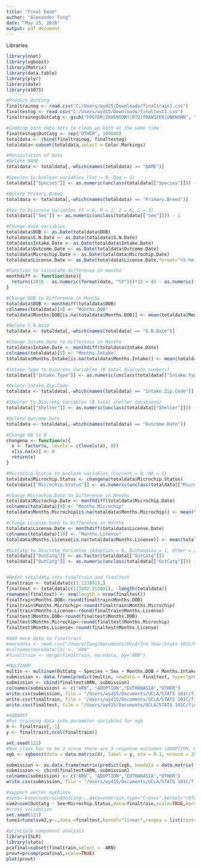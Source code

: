 ---
title: "Final Exam"
author: "Alexander Tung"
date: "May 15, 2016"
output: pdf_document
---

Libraries
```{r}
library(nnet)
library(xgboost)
library(Matrix)
library(data.table)
library(plyr)
library(date)
library(e1071)
```

```{r}
#Predict OutCatg
finaltrainog <- read.csv("C:/Users/wyd15/Downloads/finaltrain1.csv")
finaltestog <- read.csv("C:/Users/wyd15/Downloads/finaltest1.csv")
finaltrainog$OutCatg <- gsub("FOSTER|INVENTORY|RTO|TRANSFER|UNKNOWN", "OTHER", finaltrainog$OutCatg)

#Combine both data sets to clean up both at the same time
finaltestog$OutCatg <- rep("OTHER", 100000)
totaldata <- rbind(finaltrainog, finaltestog)
totaldata<-subset(totaldata,select =-Color.Markings)

#Manipulation of Data
#Delete NAME
totaldata <- totaldata[,-which(names(totaldata) == "NAME")]

#Species to boolean variables (Cat = 0, Dog = 1)
totaldata[["Species"]] <- as.numeric(unclass(totaldata[["Species"]])) - 1

#Delete Primary.Breed
totaldata <- totaldata[,-which(names(totaldata) == "Primary.Breed")]

#Sex to Discrete Variables (F = 0, M = 1, 2 = N, S = 3)
totaldata[["Sex"]] <- as.numeric(unclass(totaldata[["Sex"]])) - 1

#Change date variables
totaldata$DOB <- as.Date(totaldata$DOB)
totaldata$S.N.Date <- as.Date(totaldata$S.N.Date)
totaldata$Intake.Date <- as.Date(totaldata$Intake.Date)
totaldata$Outcome.Date <- as.Date(totaldata$Outcome.Date)
totaldata$Microchip.Date <- as.Date(totaldata$Microchip.Date)
totaldata$License.Date <- as.Date(totaldata$License.Date,format="%Y-%m-%d")

#Function to calculate difference in months
monthdiff <- function(date){
  return((2016 - as.numeric(format(date, "%Y")))*12 + (6 - as.numeric(format(date, "%m"))))
}

#Change DOB to Difference in Months
totaldata$DOB <- monthdiff(totaldata$DOB)
colnames(totaldata)[4] <- "Months.DOB"
totaldata$Months.DOB[is.na(totaldata$Months.DOB)] <- mean(totaldata$Months.DOB, na.rm = T)

#Delete S.N.Date
totaldata <- totaldata[,-which(names(totaldata) == "S.N.Date")]

#Change Intake.Date to Difference in Months
totaldata$Intake.Date <- monthdiff(totaldata$Intake.Date)
colnames(totaldata)[5] <- "Months.Intake"
totaldata$Months.Intake[is.na(totaldata$Months.Intake)] <- mean(totaldata$Months.Intake, na.rm = T)

#Intake.Type to Discrete Variables (8 total discrete numbers)
totaldata[["Intake.Type"]] <- as.numeric(unclass(totaldata[["Intake.Type"]])) - 1

#Delete Intake.Zip.Code
totaldata <- totaldata[,-which(names(totaldata) == "Intake.Zip.Code")]

#Shelter to Discrete Variables (8 total shelter locations)
totaldata[["Shelter"]] <- as.numeric(unclass(totaldata[["Shelter"]])) - 1

#Delete Outcome.Date
totaldata <- totaldata[,-which(names(totaldata) == "Outcome.Date")]

#Change NA to 0
changena <- function(x){
  x <- factor(x, levels = c(levels(x), 0))
  x[is.na(x)] <- 0
  return(x)
}

#Microchip.Status to boolean variables (Current = 0, NA = 1)
totaldata$Microchip.Status <- changena(totaldata$Microchip.Status)
totaldata[["Microchip.Status"]] <- as.numeric(unclass(totaldata[["Microchip.Status"]])) - 1

#Change Microchip.Date to Difference in Months
totaldata$Microchip.Date <- monthdiff(totaldata$Microchip.Date)
colnames(totaldata)[9] <- "Months.Microchip"
totaldata$Months.Microchip[is.na(totaldata$Months.Microchip)] <- mean(totaldata$Months.Microchip, na.rm = T)

#Change License.Date to Difference in Months
totaldata$License.Date <- monthdiff(totaldata$License.Date)
colnames(totaldata)[10] <- "Months.License"
totaldata$Months.License[is.na(totaldata$Months.License)] <- mean(totaldata$Months.License, na.rm = T)

#OutCatg to Discrete Variables (Adoption = 0, Euthanasia = 1, Other = 2)
totaldata[["OutCatg"]] <- as.factor(totaldata[["OutCatg"]])
totaldata[["OutCatg"]] <- as.numeric(unclass(totaldata[["OutCatg"]])) - 1


#Reset totaldata into finaltrain and finaltest
finaltrain <- totaldata[c(1:113891),]
finaltest <- totaldata[c(113892:213891), -length(totaldata)]
rownames(finaltest) <- seq(length = nrow(finaltest))
finaltrain$Months.DOB<-round(finaltrain$Months.DOB)
finaltrain$Months.Microchip<-round(finaltrain$Months.Microchip)
finaltrain$Months.License<-round(finaltrain$Months.License)
finaltest$Months.DOB<-round(finaltest$Months.DOB)
finaltest$Months.Microchip<-round(finaltest$Months.Microchip)
finaltest$Months.License<-round(finaltest$Months.License)

#Add more data to finaltrain
#moredata <- read.csv("/Users/Tung/Documents/UCLA/3rd Year/Stats 101C/More Data.csv")
#colnames(moredata)[2] <- "ARN"
#finaltrain <- merge(finaltrain, moredata, by="ARN")
```

```{r}
#MULTINOM
multin <- multinom(OutCatg ~ Species + Sex + Months.DOB + Months.Intake + Intake.Type + Shelter + Microchip.Status + Months.Microchip + Months.License, data = finaltrain)
submission <- data.frame(predict(multin, newdata = finaltest, type="probs"))
submission <- cbind(finaltest$ARN, submission)
colnames(submission) <- c("ARN", "ADOPTION","EUTHANASIA","OTHER")
write.csv(submission, file = "/Users/wyd15/Documents/UCLA/STATS 101C/final project/submission.csv", row.names = FALSE)
write.csv(finaltrain, file = "/Users/wyd15/Documents/UCLA/STATS 101C/final project/numtrain.csv", row.names = FALSE)
write.csv(finaltest, file = "/Users/wyd15/Documents/UCLA/STATS 101C/final project/numtest.csv", row.names = FALSE)
```

```{r}
#XGBOOST
#Put training data into parameter variables for xgb
X <- finaltrain[,-1]
y <- finaltrain[,ncol(finaltrain)]

set.seed(123)
#Num_class has to be 3 since there are 3 response outcomes (ADOPTION, EUTHANASIA, OTHER)
xgb <- xgboost(data = data.matrix(X), label = y, eta = 0.1, nround = 25, max_depth = 15, subsample = 0.5, colsample_bytree = 0.5, eval_metric = "mlogloss", objective = "multi:softprob", nthread = 3, num_class = 3)

submission <- as.data.frame(matrix(predict(xgb, newdata = data.matrix(finaltest)), ncol = 3))
submission <- cbind(finaltest$ARN, submission)
colnames(submission) <- c("ARN", "ADOPTION","EUTHANASIA","OTHER")
write.csv(submission, file = "/Users/wyd15/Documents/UCLA/STATS 101C/final project/submission2.csv", row.names = FALSE)
```

```{r}
#support vector mathince
#svm1<-ksvm(numtrain$OutCatg~.,data=numtrain,type="C-bsvc",kernel="rbfdot",kpar=list(sigma=0.1),c=3,prob.model=TRUE)
svm2=svm(OutCatg ~ Sex+Microchip.Status,data=finaltrain,scale=TRUE,kernel="radial",degree=3,gamma=0.25, cost=10,cross=10,probability=TRUE,na.action = na.omit)
#cross validation
set.seed(123)
tune1=tune(svm2,y~.,data =finaltest,kernel="linear",ranges = list(cost=c(0.001,0.01,0.1,1,5)))
```

```{r}
#principle component analysis
library(ISLR)
library(stats)
pcafinal=subset(finaltrain,select = -ARN)
prout=prcomp(pcafinal,scale=TRUE)
plot(prout)
```